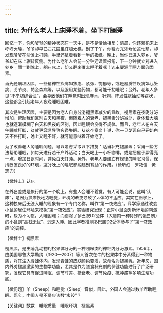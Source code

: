 ```yaml
---
---
---
```

title: 为什么老人上床睡不着，坐下打瞌睡
---






回忆一下，你和爷爷的精神状态在一天中，是不是恰恰相反：清晨，你还赖在床上呼呼大睡，爷爷却早已在花园里打起太极。到了下午，你精力充沛地忙这忙那，却发现爷爷在沙发上打盹，手里还拿着看到一半的报纸。晚上，当你已进入梦乡，爷爷却在床上辗转反侧。为什么老年人会前一分钟还读着报纸，下一分钟就立刻进入梦乡；而一到晚上，躺在床上，却又翻来覆去睡不着呢？这主要源于两方面的因素。

首先是病理因素。一些精神性疾病如焦虑、紧张、忧郁等，或是器质性疾病如心脏病、关节炎、帕金森病等，以及服用某些药物，都可能干扰睡眠；另外，老年人多见“不宁腿综合征”，会导致他们在睡觉时出现麻木、针刺、阵发性腿抽动等症状，这些都会引起老年人夜晚睡眠困难。

其次是生理因素，主要是因为老人自身分泌褪黑素减少的缘故。褪黑素在夜晚分泌增加，帮助我们区别白天和黑夜。但随着人的衰老，褪黑素分泌减少，身体和大脑也就逐渐模糊了白天和黑夜的区别，因此睡眠会变得不规律。而且，老年人在白天午睡或打盹，这就更容易导致夜晚失眠。从这个意义上说，你一旦发现自己开始白天不停打盹，晚上又睡不好，就可能意味着开始老了。

为了改善老人的睡眠问题，可以考虑采取以下措施：适当补充褪黑素；采用一些方法帮助睡眠，如每天进行若干户外活动；白天喝上一小杯咖啡，或是把屋子弄得亮一点，增加日照时间，避免白天打盹。另外，老年人要建立有规律的睡眠习惯，保持卧室良好的环境，这对晚上的睡眠都能起到有益的作用。（徐昕红　罗艳佳　黄志力）





【微博士】认床

在外出差或是旅行的第一个晚上，有些人会睡不着觉。有人可能会说，这叫“认床”，是因为换床换地方睡觉，环境的改变导致了人体的不适应。其实在医学上，这种换床后无法入睡的现象有一个专门名称，叫作“第一夜效应”。科学家通过改变小鼠的居住环境来模拟“第一夜效应”。实验研究发现：正常小鼠面对新环境的刺激时，极为不习惯，入睡困难；而剔除了多巴胺D2受体（大脑内一种特殊的蛋白质）的小鼠则“高枕无忧”，迅速入睡。因此学者推测多巴胺D2受体参与了“第一夜效应”的调控。

【微博士】褪黑素



褪黑素，是由哺乳动物的松果体分泌的一种吲哚类的神经内分泌激素。1958年，由美国耶鲁大学勒纳（1920—2007）等人首次在牛的松果体中分离得到一种物质，将其注入青蛙体内，发现青蛙的皮肤颜色变浅，故命名为褪黑素。近年来，国内外对褪黑激素的生物学功能，尤其是作为膳食补充剂的保健功能进行了广泛研究，发现它具有促进睡眠、调节时差、抗衰老、调节免疫、抗肿瘤等多项生理功能。

【微问题】羊（Sheep）和睡觉（Sleep）音似，因此，外国人会通过数羊帮助睡眠。那么，中国人是不是应该数“水饺”？

【关键词】数数　睡眠质量　睡眠环境　褪黑素
